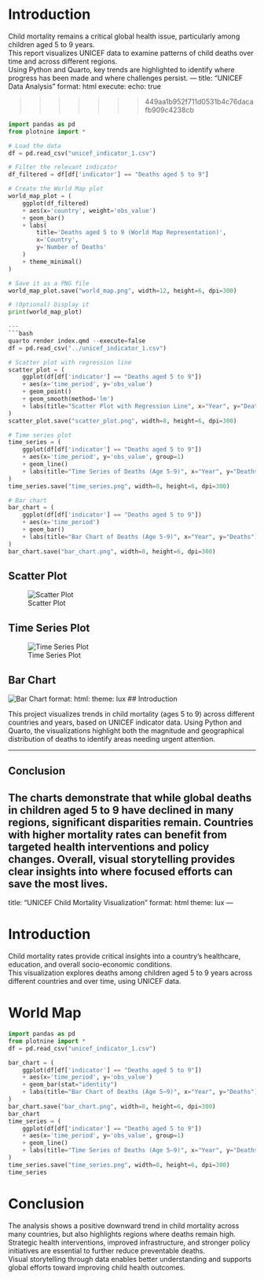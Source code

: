 # Introduction

Child mortality remains a critical global health issue, particularly among children aged 5 to 9 years.  
This report visualizes UNICEF data to examine patterns of child deaths over time and across different regions.  
Using Python and Quarto, key trends are highlighted to identify where progress has been made and where challenges persist.
---
title: "UNICEF Data Analysis"
format: html
execute:
  echo: true

>>>>>>> 449aa1b952f711d0531b4c76dacafb909c4238cb
```python
import pandas as pd
from plotnine import *

# Load the data
df = pd.read_csv("unicef_indicator_1.csv")

# Filter the relevant indicator
df_filtered = df[df['indicator'] == "Deaths aged 5 to 9"]

# Create the World Map plot
world_map_plot = (
    ggplot(df_filtered)
    + aes(x='country', weight='obs_value')
    + geom_bar()
    + labs(
        title='Deaths aged 5 to 9 (World Map Representation)',
        x='Country',
        y='Number of Deaths'
    )
    + theme_minimal()
)

# Save it as a PNG file
world_map_plot.save("world_map.png", width=12, height=6, dpi=300)

# (Optional) Display it
print(world_map_plot)

---
```bash
quarto render index.qmd --execute=false
df = pd.read_csv("../unicef_indicator_1.csv")

# Scatter plot with regression line
scatter_plot = (
    ggplot(df[df['indicator'] == "Deaths aged 5 to 9"])
    + aes(x='time_period', y='obs_value')
    + geom_point()
    + geom_smooth(method='lm')
    + labs(title="Scatter Plot with Regression Line", x="Year", y="Deaths")
)
scatter_plot.save("scatter_plot.png", width=8, height=6, dpi=300)

# Time series plot
time_series = (
    ggplot(df[df['indicator'] == "Deaths aged 5 to 9"])
    + aes(x='time_period', y='obs_value', group=1)
    + geom_line()
    + labs(title="Time Series of Deaths (Age 5-9)", x="Year", y="Deaths")
)
time_series.save("time_series.png", width=8, height=6, dpi=300)

# Bar chart
bar_chart = (
    ggplot(df[df['indicator'] == "Deaths aged 5 to 9"])
    + aes(x='time_period')
    + geom_bar()
    + labs(title="Bar Chart of Deaths (Age 5-9)", x="Year", y="Deaths")
)
bar_chart.save("bar_chart.png", width=8, height=6, dpi=300)
```
## Scatter Plot
![Scatter Plot](scatter_plot.png)

## Time Series Plot
![Time Series Plot](time_series.png)

## Bar Chart
![Bar Chart](bar_chart.png)
format:
  html:
    theme: lux
## Introduction

This project visualizes trends in child mortality (ages 5 to 9) across different countries and years, based on UNICEF indicator data. Using Python and Quarto, the visualizations highlight both the magnitude and geographical distribution of deaths to identify areas needing urgent attention.

---

## Conclusion

The charts demonstrate that while global deaths in children aged 5 to 9 have declined in many regions, significant disparities remain. Countries with higher mortality rates can benefit from targeted health interventions and policy changes. Overall, visual storytelling provides clear insights into where focused efforts can save the most lives.
---
title: "UNICEF Child Mortality Visualization"
format: html
theme: lux
---

# Introduction

Child mortality rates provide critical insights into a country's healthcare, education, and overall socio-economic conditions.  
This visualization explores deaths among children aged 5 to 9 years across different countries and over time, using UNICEF data.

# World Map

```python
import pandas as pd
from plotnine import *
df = pd.read_csv("unicef_indicator_1.csv")

bar_chart = (
    ggplot(df[df['indicator'] == "Deaths aged 5 to 9"])
    + aes(x='time_period', y='obs_value')
    + geom_bar(stat="identity")
    + labs(title="Bar Chart of Deaths (Age 5–9)", x="Year", y="Deaths")
)
bar_chart.save("bar_chart.png", width=8, height=6, dpi=300)
bar_chart
time_series = (
    ggplot(df[df['indicator'] == "Deaths aged 5 to 9"])
    + aes(x='time_period', y='obs_value', group=1)
    + geom_line()
    + labs(title="Time Series of Deaths (Age 5–9)", x="Year", y="Deaths")
)
time_series.save("time_series.png", width=8, height=6, dpi=300)
time_series
```
# Conclusion

The analysis shows a positive downward trend in child mortality across many countries, but also highlights regions where deaths remain high.  
Strategic health interventions, improved infrastructure, and stronger policy initiatives are essential to further reduce preventable deaths.  
Visual storytelling through data enables better understanding and supports global efforts toward improving child health outcomes.



